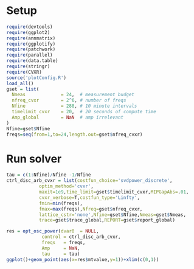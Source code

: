 # Setup

```r
require(devtools)
require(ggplot2)
require(annmatrix)
require(ggplotify)
require(patchwork)
require(parallel)
require(data.table)
require(stringr)
require(CVXR)
source('plotConfig.R')
load_all()
gset = list(
  Nmeas             = 24,  # measurement budget
  nfreq_cvxr        = 2^6, # number of freqs 
  Nfine             = 288, # 10 minute intervals
  timelimit_cvxr    = 20,  # 20 seconds of compute time
  Amp_global        = NaN  # amp irrelevant
)
Nfine=gset$Nfine
freqs=seq(from=1,to=24,length.out=gset$nfreq_cvxr)
```

# Run solver
```r
tau = c(1:Nfine)/Nfine -1/Nfine
ctrl_disc_arb_cvxr = list(costfun_choice='svdpower_discrete',
            optim_method='cvxr',
            maxit=1e9,time_limit=gset$timelimit_cvxr,MIPGapAbs=.01,
            cvxr_verbose=T,costfun_type='Linfty',
            fmin=min(freqs),
            fmax=max(freqs),Nfreq=gset$nfreq_cvxr,
            lattice_cstr='none',Nfine=gset$Nfine,Nmeas=gset$Nmeas,
            trace=gset$trace_global,REPORT=gset$report_global)

res = opt_osc_power(dvar0  = NULL,
             control = ctrl_disc_arb_cvxr,
             freqs   = freqs,
             Amp     = NaN,
             tau     = tau)
ggplot()+geom_point(aes(x=res$mtvalue,y=1))+xlim(c(0,1))
```

